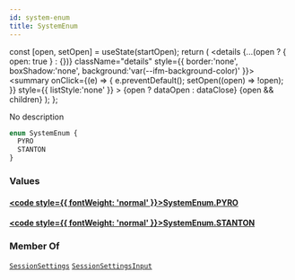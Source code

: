 ```yaml
---
id: system-enum
title: SystemEnum
---
```









  const [open, setOpen] = useState(startOpen);
  return (
    <details {...(open ? { open: true } : {})} className="details" style={{ border:'none', boxShadow:'none', background:'var(--ifm-background-color)' }}>
      <summary
        onClick={(e) => {
          e.preventDefault();
          setOpen((open) => !open);
        }}
        style={{ listStyle:'none' }}
      >
      {open ? dataOpen : dataClose}
      </summary>
      {open && children}
    </details>
  );
};








No description


```graphql
enum SystemEnum {
  PYRO
  STANTON
}
```




### Values

#### [<code style={{ fontWeight: 'normal' }}>SystemEnum.<b>PYRO</b></code>](#)  



#### [<code style={{ fontWeight: 'normal' }}>SystemEnum.<b>STANTON</b></code>](#)  







### Member Of

[`SessionSettings`](/api/types/objects/session-settings)  <Badge class="badge badge--secondary badge--relation" text="object"/><Bullet />[`SessionSettingsInput`](/api/types/inputs/session-settings-input)  <Badge class="badge badge--secondary badge--relation" text="input"/>